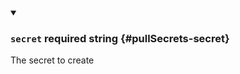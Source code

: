
<details className="config-field" data-expandable="false" open>
<summary>

### `secret` <span class="config-field-required" data-required="false">required</span> <span class="config-field-type">string</span> <span class="config-field-default"></span> <span class="config-field-enum"></span> {#pullSecrets-secret}

The secret to create

</summary>



</details>
